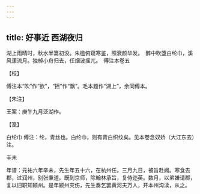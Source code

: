 ```yaml
---
---
---
```

title: 好事近 西湖夜归
---







湖上雨晴时，秋水半篙初没。朱槛俯窥寒鉴，照衰颜华发。　醉中吹堕白纶巾，溪风漾流月。独棹小舟归去，任烟波摇兀。　傅注本卷五





【校】


傅注本“吹”作“欲”，“摇”作“飘”。毛本题作“湖上”，余同傅本。





【朱注】


王案：庚午九月泛湖作。





【笺】


白纶巾 傅注：纶，青丝也。白纶巾，则有青白织纹矣。见本卷念奴娇（大江东去）注。





辛未


年谱：元祐六年辛未，先生年五十六，在杭州任。三月九日，被旨赴阙。寒食去郡，过润州，别张秉道。既到京师，除翰林承旨，复侍迩英。数月，以弟嫌请郡，复以旧职知颍州。是年颍州灾伤，先生奏乞罢黄河夫万人，开本州沟渎，从之。